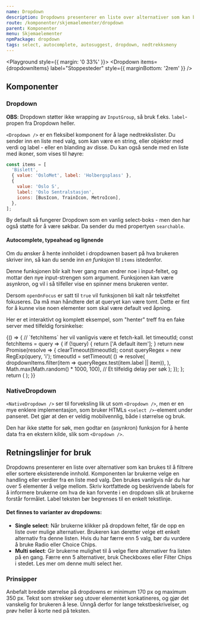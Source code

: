 ```yaml
---
name: Dropdown
description: Dropdowns presenterer en liste over alternativer som kan brukes til å filtrere eller sortere eksisterende innhold.
route: /komponenter/skjemaelementer/dropdown
parent: Komponenter
menu: Skjemaelementer
npmPackage: dropdown
tags: select, autocomplete, autosuggest, dropdown, nedtrekksmeny
---
```



<PageHeader />

<Playground style={{ margin: '0 33%' }}>
  <Dropdown
    items={dropdownItems}
    label="Stoppesteder"
    style={{ marginBottom: '2rem' }}
  />
  <Dropdown
    items={dropdownItems}
    searchable
    label="Søk etter stoppesteder"
    placeholder="F.eks. Bislett"
  />
</Playground>

## Komponenter

### Dropdown

<ImportStatement imports="Dropdown" />
<Props of={Dropdown} />

**OBS**: Dropdown støtter ikke wrapping av `InputGroup`, så bruk f.eks. `label`-propen fra Dropdown heller.

`<Dropdown />` er en fleksibel komponent for å lage nedtrekkslister. Du sender inn en liste med valg, som kan være en string, eller objekter med verdi og label - eller en blanding av disse. Du kan også sende med en liste med ikoner, som vises til høyre:

```js
const items = [
  'Bislett',
  { value: 'OsloMet', label: 'Holbergsplass' },
  {
    value: 'Oslo S',
    label: 'Oslo Sentralstasjon',
    icons: [BusIcon, TrainIcon, MetroIcon],
  },
];
```

By default så fungerer Dropdown som en vanlig select-boks - men den har også støtte for å være søkbar. Da sender du med propertyen `searchable`.

#### Autocomplete, typeahead og lignende

Om du ønsker å hente innholdet i dropdownen basert på hva brukeren skriver inn, så kan du sende inn _en funksjon_ til `items` istedenfor.

Denne funksjonen blir kalt hver gang man endrer noe i input-feltet, og mottar den nye input-strengen som argument. Funksjonen kan være asynkron, og vil i så tilfeller vise en spinner mens brukeren venter.

Dersom `openOnFocus` er satt til `true` vil funksjonen bli kalt når tekstfeltet fokuseres. Da må man håndtere det at queryet kan være tomt. Dette er fint for å kunne vise noen elementer som skal være default ved åpning.

Her er et interaktivt og komplett eksempel, som "henter" treff fra en fake server med tilfeldig forsinkelse:

<Playground>
  {() => {
    // `fetchItems` her vil vanligvis være et fetch-kall.
    let timeoutId;
    const fetchItems = query => {
      if (!query) {
        return ['A default item'];
      }
      return new Promise(resolve => {
        clearTimeout(timeoutId);
        const queryRegex = new RegExp(query, 'i');
        timeoutId = setTimeout(
          () =>
            resolve(
              dropdownItems.filter(item => queryRegex.test(item.label || item)),
            ),
          Math.max(Math.random() * 1000, 100), // Et tilfeldig delay per søk
        );
      });
    };
    return (
      <Dropdown
        searchable
        openOnFocus
        items={fetchItems}
        placeholder="Søk asynkront"
      />
    );
  }}
</Playground>

### NativeDropdown

<ImportStatement imports="NativeDropdown" />
<Props of={NativeDropdown} />

`<NativeDropdown />` ser til forveksling lik ut som `<Dropdown />`, men er en mye enklere implementasjon, som bruker HTMLs `<select />`-element under panseret. Det gjør at den er veldig mobilvennlig, både i størrelse og bruk.

Den har ikke støtte for søk, men godtar en (asynkron) funksjon for å hente data fra en ekstern kilde, slik som `<Dropdown />`.

<Playground>
  <NativeDropdown items={dropdownItems} />
</Playground>

## Retningslinjer for bruk

Dropdowns presenterer en liste over alternativer som kan brukes til å filtrere eller sortere eksisterende innhold. Komponenten lar brukerne velge en handling eller verdier fra en liste med valg. Den brukes vanligvis når du har over 5 elementer å velge mellom. Skriv kortfattede og beskrivende labels for å informere brukerne om hva de kan forvente i en dropdown slik at brukerne forstår formålet. Label teksten bør begrenses til en enkelt tekstlinje.

#### Det finnes to varianter av dropdowns:

- **Single select**: Når brukerne klikker på dropdown feltet, får de opp en liste over mulige alternativer. Brukeren kan deretter velge ett enkelt alternativ fra denne listen. Hvis du har færre enn 5 valg, bør du vurdere å bruke <LinkText as={Link} to="/komponenter/skjemaelementer/radio-button">Radio</LinkText> eller <LinkText as={Link} to="/komponenter/skjemaelementer/chips">Choice Chips</LinkText>.
- **Multi select**: Gir brukerne mulighet til å velge flere alternativer fra listen på en gang. Færre enn 5 alternativer, bruk <LinkText as={Link} to="/komponenter/skjemaelementer/checkbox">Checkboxes</LinkText> eller <LinkText as={Link} to="/komponenter/skjemaelementer/chips">Filter Chips</LinkText> i stedet. Les mer om denne multi select <LinkText as={Link} to="/komponenter/skjemaelementer/multi-select/">her.</LinkText>

### Prinsipper

<BestPractices>
  <Example type="do" src={doPic}>
    Anbefalt bredde størrelse på dropdowns er minimum 170 px og maximum 350 px.
  </Example>
  <Example type="dont" src={dontPic}>
    Tekst som strekker seg utover elementet konkatineres, og gjør det vanskelig
    for brukeren å lese. Unngå derfor for lange tekstbeskrivelser, og prøv
    heller å korte ned på teksten.
  </Example>
</BestPractices>
